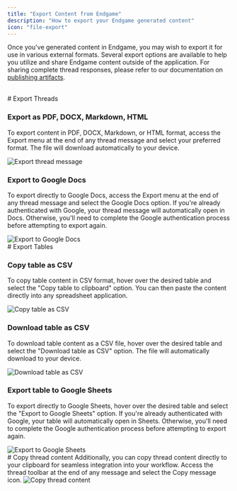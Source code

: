 ```yaml
---
title: "Export Content from Endgame"
description: "How to export your Endgame generated content"
icon: "file-export"
---
```


Once you've generated content in Endgame, you may wish to export it for use in various external formats. Several export options are available to help you utilize and share Endgame content outside of the application. For sharing complete thread responses, please refer to our documentation on [publishing artifacts](/features/publishing-artifacts).

<br/>
# Export Threads

### Export as PDF, DOCX, Markdown, HTML
To export content in PDF, DOCX, Markdown, or HTML format, access the Export menu at the end of any thread message and select your preferred format. The file will download automatically to your device.

<Frame caption="Export thread message">
  <img
    src="/images/thread-export-menu-9-23-25.png"
    alt="Export thread message"
    className="rounded-lg"
  />
</Frame>

### Export to Google Docs
To export directly to Google Docs, access the Export menu at the end of any thread message and select the Google Docs option. If you're already authenticated with Google, your thread message will automatically open in Docs. Otherwise, you'll need to complete the Google authentication process before attempting to export again. 

<Frame caption="Export to Google Docs">
  <img
    src="/images/thread-export-menu-9-23-25.png"
    alt="Export to Google Docs"
    className="rounded-lg"
  />
</Frame>

<br/>
# Export Tables

### Copy table as CSV
To copy table content in CSV format, hover over the desired table and select the "Copy table to clipboard" option. You can then paste the content directly into any spreadsheet application.

<Frame caption="Copy table as CSV">
  <img
    src="/images/copy-as-csv-9-23-25.png"
    alt="Copy table as CSV"
    className="rounded-lg"
  />
</Frame>

### Download table as CSV
To download table content as a CSV file, hover over the desired table and select the "Download table as CSV" option. The file will automatically download to your device.



<Frame caption="Download table as CSV">
  <img
    src="/images/download-as-csv-9-23-25.png"
    alt="Download table as CSV"
    className="rounded-lg"
  />
</Frame>

### Export table to Google Sheets
To export directly to Google Sheets, hover over the desired table and select the "Export to Google Sheets" option. If you're already authenticated with Google, your table will automatically open in Sheets. Otherwise, you'll need to complete the Google authentication process before attempting to export again. 

<Frame caption="Export to Google Sheets">
  <img
    src="/images/export-google-sheets-9-23-25.png"
    alt="Export to Google Sheets"
    className="rounded-lg"
  />
</Frame>

<br/>
# Copy thread content
Additionally, you can copy thread content directly to your clipboard for seamless integration into your workflow. Access the thread toolbar at the end of any message and select the Copy message icon. 

<Frame caption="Copy thread content">
  <img
    src="/images/copy-thread-content-9-23-25.png"
    alt="Copy thread content"
    className="rounded-lg"
  />
</Frame>
